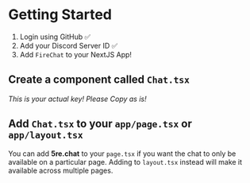 

# Getting Started

  1. Login using GitHub ✅
  2. Add your Discord Server ID ✅
  3. Add `FireChat` to your NextJS App!

## Create a component called `Chat.tsx`

*This is your actual key! Please Copy as is!*

<ApiKey />

## Add `Chat.tsx` to your `app/page.tsx` or `app/layout.tsx`

You can add **5re.chat** to your `page.tsx` if you want the chat to only be available on a particular page. Adding to `layout.tsx` instead will make it available across multiple pages.

<PageOrLayout />